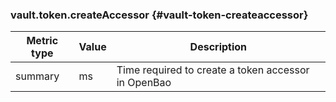 ### vault.token.createAccessor {#vault-token-createaccessor}

Metric type | Value | Description
----------- | ----- | -----------
summary     | ms    | Time required to create a token accessor in OpenBao
